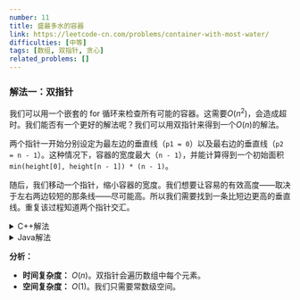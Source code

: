 ```yaml
---
number: 11
title: 盛最多水的容器
link: https://leetcode-cn.com/problems/container-with-most-water/
difficulties: [中等]
tags: [数组, 双指针, 贪心]
related_problems: []
---
```


<h3 id="solution_1">解法一：双指针</h3>

我们可以用一个嵌套的 for 循环来检查所有可能的容器。这需要$O(n^2)$，会造成超时。我们能否有一个更好的解法呢？我们可以用双指针来得到一个$O(n)$的解法。

两个指针一开始分别设定为最左边的垂直线（`p1 = 0`）以及最右边的垂直线（`p2 = n - 1`）。这种情况下，容器的宽度最大（`n - 1`），并能计算得到一个初始面积`min(height[0], height[n - 1]) * (n - 1)`。

随后，我们移动一个指针，缩小容器的宽度。我们想要让容易的有效高度——取决于左右两边较短的那条线——尽可能高。所以我们需要找到一条比短边更高的垂直线。重复该过程知道两个指针交汇。

<details class="code-details">
    <summary>C++解法</summary>

```cpp
class Solution {
public:
    int maxArea(vector<int>& height) {
        int p1 = 0, p2 = height.size() - 1;
        int result = 0;

        while (p1 < p2) {
            int h1 = height[p1], h2 = height[p2];
            result = max(result, min(h1, h2) * (p2 - p1));
            if (h1 <= h2) {
                while (p1 < p2 && height[p1] <= h1) {
                    p1++;
                }
            }
            else {
                while (p2 > p1 && height[p2] <= h2) {
                    p2--;
                }
            }
        }

        return result;
    }
};
```

</details>

<details class="code-details">
    <summary>Java解法</summary>

```java
class Solution {
    public int maxArea(int[] height) {
        int p1 = 0, p2 = height.length - 1;
        int result = 0;

        while (p1 < p2) {
            int h1 = height[p1], h2 = height[p2];
            result = Math.max(result, Math.min(h1, h2) * (p2 - p1));
            if (h1 <= h2) {
                while (p1 < p2 && height[p1] <= h1) {
                    p1++;
                }
            }
            else {
                while (p2 > p1 && height[p2] <= h2) {
                    p2--;
                }
            }
        }

        return result;
    }
}
```

</details>

**分析：**

- **时间复杂度：** $O(n)$。双指针会遍历数组中每个元素。
- **空间复杂度：** $O(1)$。我们只需要常数级空间。
